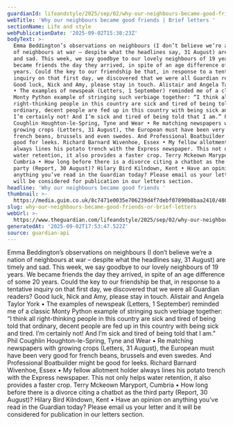 ```yaml
---
guardianId: lifeandstyle/2025/sep/02/why-our-neighbours-became-good-friends
webTitle: 'Why our neighbours became good friends | Brief letters '
sectionName: Life and style
webPublicationDate: '2025-09-02T15:38:23Z'
bodyText: >-
  Emma Beddington’s observations on neighbours (I don’t believe we’re a nation
  of neighbours at war – despite what the headlines say, 31 August) are timely
  and sad. This week, we say goodbye to our lovely neighbours of 19 years. We
  became friends the day they arrived, in spite of an age difference of some 20
  years. Could the key to our friendship be that, in response to a tentative
  inquiry on that first day, we discovered that we were all Guardian readers?
  Good luck, Nick and Amy, please stay in touch. Alistair and Angela Taylor York
  • The examples of newspeak (Letters, 1 September) reminded me of a classic
  Monty Python example of stringing such verbiage together: “I think all
  right-thinking people in this country are sick and tired of being told that
  ordinary, decent people are fed up in this country with being sick and tired.
  I’m certainly not! And I’m sick and tired of being told that I am.” Phil
  Coughlin Houghton-le-Spring, Tyne and Wear • Re matching newspapers with
  growing crops (Letters, 31 August), the European must have been very good for
  french beans, brussels and even swedes. And Professional Boatbuilder might be
  good for leeks. Richard Barnard Wivenhoe, Essex • My fellow allotment holder
  always lines his potato trench with the Express newspaper. This not only helps
  water retention, it also provides a faster crop. Terry Mckeown Maryport,
  Cumbria • How long before there is a divorce citing a chatbot as the third
  party (Report, 30 August)? Hilary Bird Kilndown, Kent • Have an opinion on
  anything you’ve read in the Guardian today? Please email us your letter and it
  will be considered for publication in our letters section.
headline: 'Why our neighbours became good friends '
thumbnail: >-
  https://media.guim.co.uk/8c7471e0035e706239d4f7debf07890b8baa2410/480_0_4039_3232/500.jpg
slug: why-our-neighbours-became-good-friends-or-brief-letters
webUrl: >-
  https://www.theguardian.com/lifeandstyle/2025/sep/02/why-our-neighbours-became-good-friends
generatedAt: '2025-09-02T17:53:47.522Z'
source: guardian-api
---
```

Emma Beddington’s observations on neighbours (I don’t believe we’re a nation of neighbours at war – despite what the headlines say, 31 August) are timely and sad. This week, we say goodbye to our lovely neighbours of 19 years. We became friends the day they arrived, in spite of an age difference of some 20 years. Could the key to our friendship be that, in response to a tentative inquiry on that first day, we discovered that we were all Guardian readers? Good luck, Nick and Amy, please stay in touch. Alistair and Angela Taylor York • The examples of newspeak (Letters, 1 September) reminded me of a classic Monty Python example of stringing such verbiage together: “I think all right-thinking people in this country are sick and tired of being told that ordinary, decent people are fed up in this country with being sick and tired. I’m certainly not! And I’m sick and tired of being told that I am.” Phil Coughlin Houghton-le-Spring, Tyne and Wear • Re matching newspapers with growing crops (Letters, 31 August), the European must have been very good for french beans, brussels and even swedes. And Professional Boatbuilder might be good for leeks. Richard Barnard Wivenhoe, Essex • My fellow allotment holder always lines his potato trench with the Express newspaper. This not only helps water retention, it also provides a faster crop. Terry Mckeown Maryport, Cumbria • How long before there is a divorce citing a chatbot as the third party (Report, 30 August)? Hilary Bird Kilndown, Kent • Have an opinion on anything you’ve read in the Guardian today? Please email us your letter and it will be considered for publication in our letters section.
